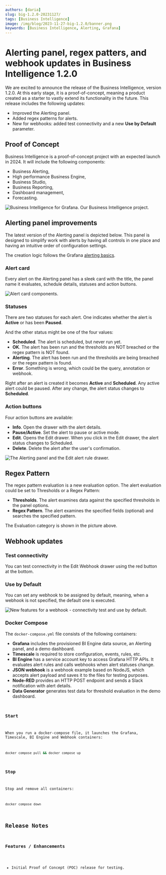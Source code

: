 ```yaml
---
authors: [daria]
slug: big-1.2.0-20231127/
tags: [Business Intelligence]
image: /img/blog/2023-11-27-big-1.2.0/banner.png
keywords: [Business Intelligence, Alerting, Grafana]
---
```



# Alerting panel, regex patters, and webhook updates in Business Intelligence 1.2.0

We are excited to announce the release of the Business Intelligence, version 1.2.0. At this early stage, it is a proof-of-concept, meaning a product created as a starter to vastly extend its functionality in the future.
This release includes the following updates:

- Improved the Alerting panel.
- Added regex patterns for alerts.
- New for webhooks: added test connectivity and a new **Use by Default** parameter.

<Shorts id="X2An_gbxX5k" title="Business Intelligence 1.2.0 for Grafana." />

## Proof of Concept

Business Intelligence is a proof-of-concept project with an expected launch in 2024. It will include the following components:

- Business Alerting,
- High performance Business Engine,
- Business Studio,
- Business Reporting,
- Dashboard management,
- Forecasting.

<Image
  title="Business Intelligence for Grafana. Our Business Intelligence project."
  src="/img/big/concept.png"
/>

## Alerting panel improvements

The latest version of the Alerting panel is depicted below. This panel is designed to simplify work with alerts by having all controls in one place and having an intuitive order of configuration settings.

The creation logic follows the Grafana [alerting basics](/big/alerting/).

### Alert card

Every alert on the Alerting panel has a sleek card with the title, the panel name it evaluates, schedule details, statuses and action buttons.

<Image
  title="Alert card components."
  src="/img/blog/2023-11-27-big-1.2.0/alert-card.png"
/>

### Statuses

There are two statuses for each alert. One indicates whether the alert is **Active** or has been **Paused**.

And the other status might be one of the four values:

- **Scheduled**. The alert is scheduled, but never run yet.
- **OK**. The alert has been run and the thresholds are NOT breached or the regex pattern is NOT found.
- **Alerting**. The alert has been run and the thresholds are being breached or the regex pattern is found.
- **Error**. Something is wrong, which could be the query, annotation or webhook.

Right after an alert is created it becomes **Active** and **Scheduled**. Any active alert could be paused. After any change, the alert status changes to **Scheduled**.

### Action buttons

Four action buttons are available:

- **Info**. Open the drawer with the alert details.
- **Pause/Active**. Set the alert to pause or active mode.
- **Edit**. Opens the Edit drawer. When you click in the Edit drawer, the alert status changes to Scheduled.
- **Delete**. Delete the alert after the user's confirmation.

<Image
  title="The Alerting panel and the Edit alert rule drawer."
  src="/img/blog/2023-11-27-big-1.2.0/alerting-panel.png"
/>

## Regex Pattern

The regex pattern evaluation is a new evaluation option. The alert evaluation could be set to Thresholds or a Regex Pattern:

- **Thresholds**. The alert examines data against the specified thresholds in the panel options.
- **Regex Pattern**. The alert examines the specified fields (optional) and searches the specified pattern.

The Evaluation category is shown in the picture above.

## Webhook updates

### Test connectivity

You can test connectivity in the Edit Webhook drawer using the red button at the bottom.

### Use by Default

You can set any webhook to be assigned by default, meaning, when a webhook is not specified, the default one is executed.

<Image
  title="New features for a webhook - connectivity test and use by default."
  src="/img/blog/2023-11-27-big-1.2.0/webhook.png"
/>

<GettingStarted />

### Docker Compose

The `docker-compose.yml` file consists of the following containers:

- **Grafana** includes the provisioned BI Engine data source, an Alerting panel, and a demo dashboard.
- **Timescale** is required to store configuration, events, rules, etc.
- **BI Engine** has a service account key to access Grafana HTTP APIs. It evaluates alert rules and calls webhooks when alert statuses change.
- **JSON webhook** is a webhook example based on NodeJS, which accepts alert payload and saves it to the files for testing purposes.
- **Node-RED** provides an HTTP POST endpoint and sends a Slack notification with alert details.
- **Data Generator** generates test data for threshold evaluation in the demo dashboard.

<Code
  url="https://github.com/VolkovLabs/business-intelligence/blob/main/docker-compose.yml"
  language="yaml"
/>

### Start

When you run a docker-compose file, it launches the Grafana, Timescale, BI Engine and Webhook containers:

```sh
docker compose pull && docker compose up
```

### Stop

Stop and remove all containers:

```sh
docker compose down
```

## Release Notes

### Features / Enhancements

- Initial Proof of Concept (POC) release for testing.

<Feedback />
